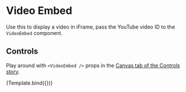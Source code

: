 

<Meta title="Design System/Organisms/VideoEmbed" component={VideoEmbed} />

# Video Embed

Use this to display a video in iFrame, pass the YouTube video ID to the `VideoEmbed` component.

<Canvas>
  <Story name="Component">
    <VideoEmbed url="https://www.youtube.com/watch?v=ebQbQufIb0E" />
  </Story>
</Canvas>

## Controls

Play around with `<VideoEmbed />` props in the [Canvas tab of the Controls story](?path=/story/design-system-organisims-videoembed--controls).


<Canvas>
  <Story
    name="Controls"
    args={{
      url: 'https://www.youtube.com/watch?v=ebQbQufIb0E'
    }}
  >
    {Template.bind({})}
  </Story>
</Canvas>
